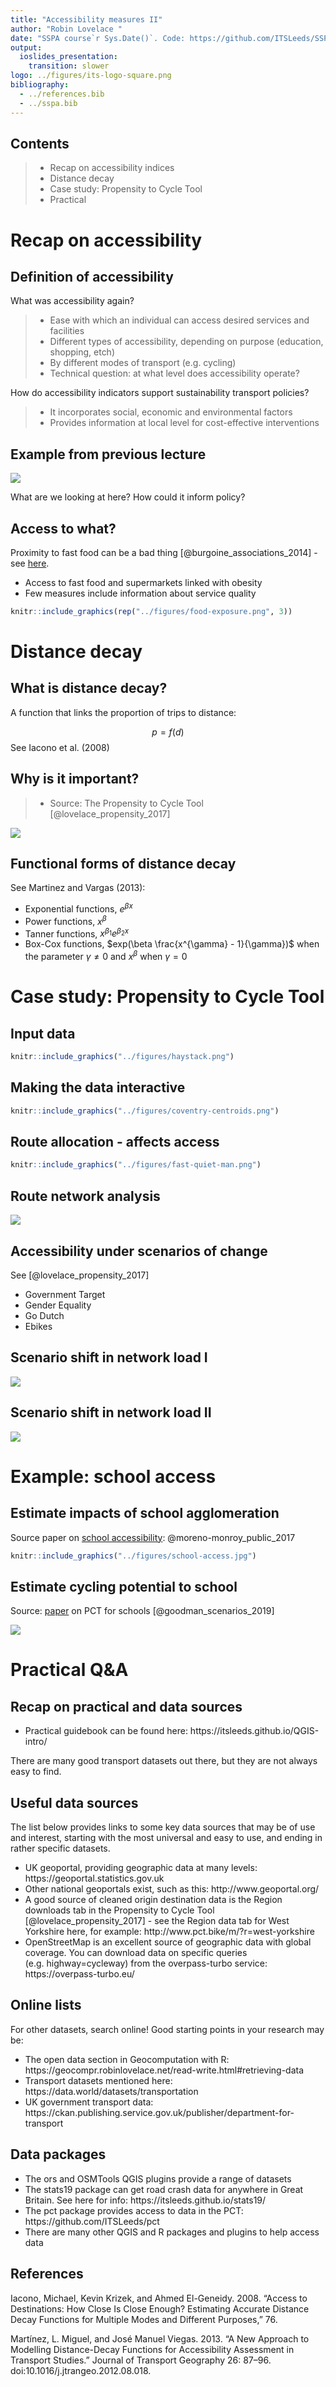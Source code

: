 ```yaml
---
title: "Accessibility measures II"
author: "Robin Lovelace "
date: "SSPA course`r Sys.Date()`. Code: https://github.com/ITSLeeds/SSPA"
output:
  ioslides_presentation:
    transition: slower
logo: ../figures/its-logo-square.png
bibliography: 
  - ../references.bib
  - ../sspa.bib
---
```


## Contents

> - Recap on accessibility indices
> - Distance decay
> - Case study: Propensity to Cycle Tool
> - Practical

# Recap on accessibility

## Definition of accessibility

What was accessibility again?

> - Ease with which an individual can access desired services and facilities
> - Different types of accessibility, depending on purpose (education, shopping, etch)
> - By different modes of transport (e.g. cycling)
> - Technical question: at what level does accessibility operate?

How do accessibility indicators support sustainability transport policies?

> - It incorporates social, economic and environmental factors
> - Provides information at local level for cost-effective interventions

## Example from previous lecture

![](../figures/barn-stops.png)

What are we looking at here? How could it inform policy?

## Access to what? 

Proximity to fast food can be a bad thing [@burgoine_associations_2014] - see [here](http://download.springer.com/static/pdf/868/art%253A10.1186%252F1479-5868-10-85.pdf?originUrl=http%3A%2F%2Fijbnpa.biomedcentral.com%2Farticle%2F10.1186%2F1479-5868-10-85&token2=exp=1458091279~acl=%2Fstatic%2Fpdf%2F868%2Fart%25253A10.1186%25252F1479-5868-10-85.pdf).

- Access to fast food and supermarkets linked with obesity
- Few measures include information about service quality

```r
knitr::include_graphics(rep("../figures/food-exposure.png", 3))
```

# Distance decay

## What is distance decay?

A function that links the proportion of trips to distance:

$$
p = f(d)
$$
See Iacono et al. (2008)

## Why is it important?

> - Source: The Propensity to Cycle Tool [@lovelace_propensity_2017]

![](../figures/dd-anna.png)

## Functional forms of distance decay

See Martinez and Vargas (2013):

- Exponential functions, $e^{\beta x}$ 
- Power functions, $x^{\beta}$ 
- Tanner functions, $x^{\beta_1}e^{\beta_2 x}$ 
- Box-Cox functions, $exp(\beta \frac{x^{\gamma} - 1}{\gamma})$ when the parameter $\gamma \neq 0$ and $x^{\beta}$ when $\gamma = 0$ 

# Case study: Propensity to Cycle Tool

## Input data

```r
knitr::include_graphics("../figures/haystack.png")
```


## Making the data interactive

```r
knitr::include_graphics("../figures/coventry-centroids.png")
```

## Route allocation - affects access

```r
knitr::include_graphics("../figures/fast-quiet-man.png")
```

## Route network analysis

![](../figures/cov-rnet.png)

## Accessibility under scenarios of change

See [@lovelace_propensity_2017]

- Government Target
- Gender Equality
- Go Dutch
- Ebikes

## Scenario shift in network load I

![](../figures/cov-rnet-govtarget.png)

## Scenario shift in network load II

![](../figures/cov-rnet-godutch.png)

# Example: school access

## Estimate impacts of school agglomeration

Source paper on [school accessibility](https://www.sciencedirect.com/science/article/pii/S0966692316303453): @moreno-monroy_public_2017

```r
knitr::include_graphics("../figures/school-access.jpg")
```

## Estimate cycling potential to school

Source: [paper](https://www.sciencedirect.com/science/article/pii/S2214140518301257) on PCT for schools [@goodman_scenarios_2019]

![](https://ars.els-cdn.com/content/image/1-s2.0-S2214140518301257-gr4.jpg)


# Practical Q&A

## Recap on practical and data sources

- Practical guidebook can be found here: https://itsleeds.github.io/QGIS-intro/


There are many good transport datasets out there, but they are not always easy to find.

## Useful data sources

The list below provides links to some key data sources that may be of use and interest, starting with the most universal and easy to use, and ending in rather specific datasets.

- UK geoportal, providing geographic data at many levels: https://geoportal.statistics.gov.uk
- Other national geoportals exist, such as this: http://www.geoportal.org/
- A good source of cleaned origin destination data is the Region downloads tab in the Propensity to Cycle Tool [@lovelace_propensity_2017] - see the Region data tab for West Yorkshire here, for example: http://www.pct.bike/m/?r=west-yorkshire
- OpenStreetMap is an excellent source of geographic data with global coverage. You can download data on specific queries (e.g. highway=cycleway) from the overpass-turbo service: https://overpass-turbo.eu/

## Online lists

For other datasets, search online! Good starting points in your research may be:

- The open data section in Geocomputation with R: https://geocompr.robinlovelace.net/read-write.html#retrieving-data
- Transport datasets mentioned here: https://data.world/datasets/transportation
- UK government transport data: https://ckan.publishing.service.gov.uk/publisher/department-for-transport

## Data packages

- The ors and OSMTools QGIS plugins provide a range of datasets
- The stats19 package can get road crash data for anywhere in Great Britain. See here for info: https://itsleeds.github.io/stats19/
- The pct package provides access to data in the PCT: https://github.com/ITSLeeds/pct
- There are many other QGIS and R packages and plugins to help access data

## References

Iacono, Michael, Kevin Krizek, and Ahmed El-Geneidy. 2008. “Access to Destinations: How Close Is Close Enough? Estimating Accurate Distance Decay Functions for Multiple Modes and Different Purposes,” 76.

Martínez, L. Miguel, and José Manuel Viegas. 2013. “A New Approach to Modelling Distance-Decay Functions for Accessibility Assessment in Transport Studies.” Journal of Transport Geography 26: 87–96. doi:10.1016/j.jtrangeo.2012.08.018.

